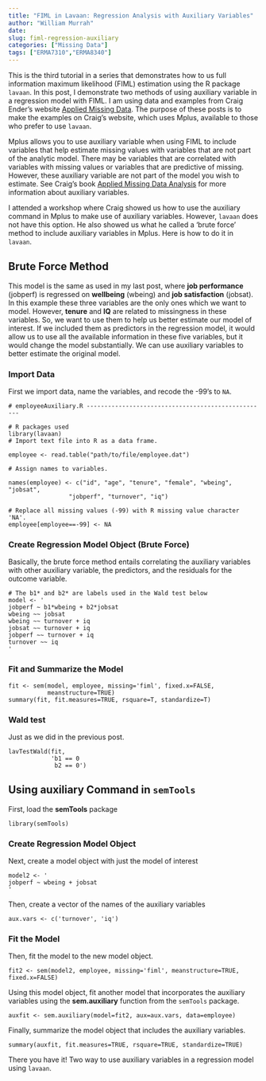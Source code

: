 ```yaml
---
title: "FIML in Lavaan: Regression Analysis with Auxiliary Variables"
author: "William Murrah"
date: 
slug: fiml-regression-auxiliary
categories: ["Missing Data"]
tags: ["ERMA7310","ERMA8340"]
---
```


<p>This is the third tutorial in a series that demonstrates how to us full information maximum likelihood (FIML) estimation using the R package <code>lavaan</code>. In this post, I demonstrate two methods of using auxiliary variable in a regression model with FIML. I am using data and examples from Craig Ender's website <a href="http://www.appliedmissingdata.com/book-examples.html">Applied Missing Data</a>. The purpose of these posts is to make the examples on Craig's website, which uses Mplus, available to those who prefer to use <code>lavaan</code>.</p>

<p>Mplus allows you to use auxiliary variable when using FIML to include variables that help estimate missing values with variables that are not part of the analytic model. There may be variables that are correlated with variables with missing values or variables that are predictive of missing. However, these auxiliary variable are not part of the model you wish to estimate. See Craig's book <a href="http://www.amazon.com/Applied-Missing-Analysis-Methodology-Sciences/dp/1606236393/ref=sr_1_1?ie=UTF8&amp;qid=1402932586&amp;sr=8-1&amp;keywords=applied%20missing%20data%20analysis">Applied Missing Data Analysis</a> for more information about auxiliary variables.</p>

<p>I attended a workshop where Craig showed us how to use the auxiliary command in Mplus to make use of auxiliary variables. However, <code>lavaan</code> does not have this option. He also showed us what he called a 'brute force' method to include auxiliary variables in Mplus. Here is how to do it in <code>lavaan</code>.</p>

## Brute Force Method

<p>This model is the same as used in my last post, where <strong>job performance</strong> (jobperf) is regressed on <strong>wellbeing</strong> (wbeing) and <strong>job satisfaction</strong> (jobsat). In this example these three variables are the only ones which we want to model. However, <strong>tenure</strong> and <strong>IQ</strong> are related to missingness in these variables. So, we want to use them to help us better estimate our model of interest. If we included them as predictors in the regression model, it would allow us to use all the available information in these five variables, but it would change the model substantially. We can use auxiliary variables to better estimate the original model.</p>

### Import Data

<p>First we import data, name the variables, and recode the -99's to <code>NA</code>.</p>
```
# employeeAuxiliary.R ---------------------------------------------------

# R packages used
library(lavaan)
# Import text file into R as a data frame.

employee <- read.table("path/to/file/employee.dat")

# Assign names to variables.

names(employee) <- c("id", "age", "tenure", "female", "wbeing", "jobsat", 
                 "jobperf", "turnover", "iq")

# Replace all missing values (-99) with R missing value character 'NA'.
employee[employee==-99] <- NA
```

### Create Regression Model Object (Brute Force)

<p>Basically, the brute force method entails correlating the auxiliary variables with other auxiliary variable, the predictors, and the residuals for the outcome variable.</p>
```
# The b1* and b2* are labels used in the Wald test below
model <- '
jobperf ~ b1*wbeing + b2*jobsat
wbeing ~~ jobsat
wbeing ~~ turnover + iq
jobsat ~~ turnover + iq
jobperf ~~ turnover + iq
turnover ~~ iq
'
```

### Fit and Summarize the Model

```
fit <- sem(model, employee, missing='fiml', fixed.x=FALSE, 
           meanstructure=TRUE)
summary(fit, fit.measures=TRUE, rsquare=T, standardize=T)
```

### Wald test

<p>Just as we did in the previous post.</p>
```
lavTestWald(fit, 
            'b1 == 0
             b2 == 0')
```

## Using **auxiliary** Command in `semTools`

<p>First, load the <strong>semTools</strong> package</p>
```
library(semTools)
```

### Create Regression Model Object

<p>Next, create a model object with just the model of interest</p>
```
model2 <- '
jobperf ~ wbeing + jobsat
'
```

<p>Then, create a vector of the names of the auxiliary variables</p>

```
aux.vars <- c('turnover', 'iq')
```

### Fit the Model

<p>Then, fit the model to the new model object.</p>

```
fit2 <- sem(model2, employee, missing='fiml', meanstructure=TRUE, fixed.x=FALSE)
```
<p>Using this model object,  fit another model that incorporates the auxiliary variables using the <strong>sem.auxiliary</strong> function from the <code>semTools</code> package.</p>

```
auxfit <- sem.auxiliary(model=fit2, aux=aux.vars, data=employee)

```

<p>Finally, summarize the model object that includes the auxiliary variables.</p>

```
summary(auxfit, fit.measures=TRUE, rsquare=TRUE, standardize=TRUE)
```

There you have it! Two way to use auxiliary variables in a regression model using <code>lavaan</code>.
